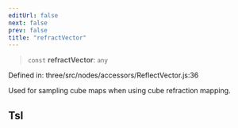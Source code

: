 ```yaml
---
editUrl: false
next: false
prev: false
title: "refractVector"
---
```


> `const` **refractVector**: `any`

Defined in: three/src/nodes/accessors/ReflectVector.js:36

Used for sampling cube maps when using cube refraction mapping.

## Tsl
